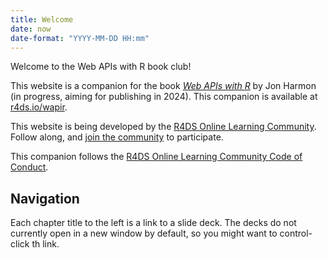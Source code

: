 ```yaml
---
title: Welcome
date: now
date-format: "YYYY-MM-DD HH:mm"
---
```


Welcome to the Web APIs with R book club! 

This website is a companion for the book [_Web APIs with R_](https://jonthegeek.github.io/wapir/) by Jon Harmon (in progress, aiming for publishing in 2024).
This companion is available at [r4ds.io/wapir](https://r4ds.io/wapir).

This website is being developed by the [R4DS Online Learning Community](https://rfordatasci.com). Follow along, and [join the community](https://r4ds.io/join) to participate.

This companion follows the [R4DS Online Learning Community Code of Conduct](https://r4ds.io/conduct).

## Navigation

Each chapter title to the left is a link to a slide deck.
The decks do not currently open in a new window by default, so you might want to control-click th link.
